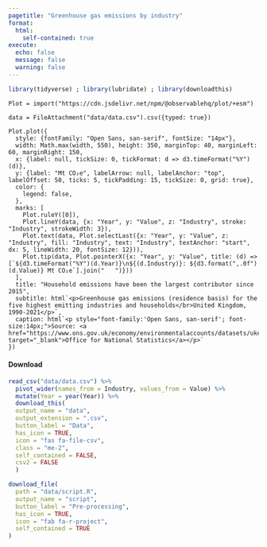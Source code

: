 ```yaml
---
pagetitle: "Greenhouse gas emissions by industry"
format: 
  html:
    self-contained: true
execute: 
  echo: false
  message: false
  warning: false
---
```


```r
library(tidyverse) ; library(lubridate) ; library(downloadthis)
```

```ojs
Plot = import("https://cdn.jsdelivr.net/npm/@observablehq/plot/+esm")
```

```ojs
data = FileAttachment("data/data.csv").csv({typed: true})
```

```ojs
Plot.plot({
  style: {fontFamily: "Open Sans, san-serif", fontSize: "14px"},
  width: Math.max(width, 550), height: 350, marginTop: 40, marginLeft: 60, marginRight: 150,
  x: {label: null, tickSize: 0, tickFormat: d => d3.timeFormat("%Y")(d)},
  y: {label: "Mt CO₂e", labelArrow: null, labelAnchor: "top", labelOffset: 50, ticks: 5, tickPadding: 15, tickSize: 0, grid: true},
  color: {
    legend: false,
  },
  marks: [
    Plot.ruleY([0]),
    Plot.lineY(data, {x: "Year", y: "Value", z: "Industry", stroke: "Industry", strokeWidth: 3}),
    Plot.text(data, Plot.selectLast({x: "Year", y: "Value", z: "Industry", fill: "Industry", text: "Industry", textAnchor: "start", dx: 5, lineWidth: 20, fontSize: 12})),
    Plot.tip(data, Plot.pointerX({x: "Year", y: "Value", title: (d) => [`${d3.timeFormat("%Y")(d.Year)}\n${(d.Industry)}: ${d3.format(",.0f")(d.Value)} Mt CO₂e`].join("   ")}))
  ],
  title: "Household emissions have been the largest contributor since 2015",
  subtitle: html`<p>Greenhouse gas emissions (residence basis) for the five highest emitting industries and households</br>United Kingdom, 1990-2021</p>`,
  caption: html`<p style="font-family:'Open Sans, san-serif'; font-size:14px;">Source: <a href="https://www.ons.gov.uk/economy/environmentalaccounts/datasets/ukenvironmentalaccountsatmosphericemissionsgreenhousegasemissionsbyeconomicsectorandgasunitedkingdom" target="_blank">Office for National Statistics</a></p>`
})
```

#### Download

<div class="btn-toolbar">
```r
read_csv("data/data.csv") %>% 
  pivot_wider(names_from = Industry, values_from = Value) %>% 
  mutate(Year = year(Year)) %>% 
  download_this(
  output_name = "data",
  output_extension = ".csv",
  button_label = "Data",
  has_icon = TRUE,
  icon = "fas fa-file-csv",
  class = "me-2",
  self_contained = FALSE,
  csv2 = FALSE
  )
```

```r
download_file(
  path = "data/script.R",
  output_name = "script",
  button_label = "Pre-processing",
  has_icon = TRUE,
  icon = "fab fa-r-project",
  self_contained = TRUE
)
```
</div>

<br>